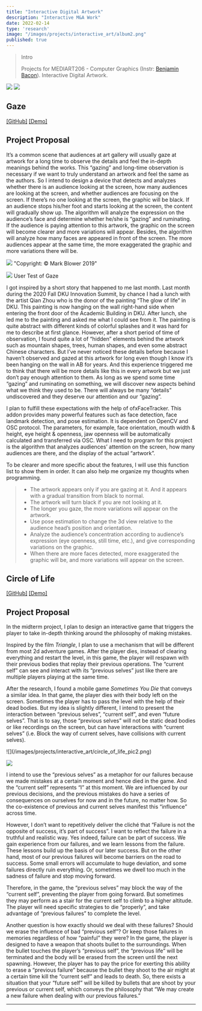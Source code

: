 ```yaml
---
title: "Interactive Digital Artwork"
description: "Interactive M&A Work"
date: 2022-02-14
type: 'research'
image: "/images/projects/interactive_art/album2.png"
published: true
---
```


> Intro
> 
> Projects for MEDIART206 - Computer Graphics (Instr: [Benjamin Bacon](https://www.benjaminbacon.studio/)). Interactive Digital Artwork.

![](/images/projects/interactive_art/gaze.jpeg)
![](/images/projects/interactive_art/circle_of_life.jpeg)

## Gaze
[[GitHub]](https://github.com/junkaiman/Computer-Graphics-Projects/tree/main/Final%20Project) [[Demo]](https://youtu.be/MzhG0GVUouE)
## Project Proposal
It’s a common scene that audiences at art gallery will usually gaze at artwork for a long time to observe the details and feel the in-depth meanings behind the works. This “gazing” and long-time observation is necessary if we want to truly understand an artwork and feel the same as the authors. So I intend to design a device that detects and analyzes whether there is an audience looking at the screen, how many audiences are looking at the screen, and whether audiences are focusing on the screen. If there’s no one looking at the screen, the graphic will be black. If an audience stops his/her foot and starts looking at the screen, the content will gradually show up. The algorithm will analyze the expression on the audience’s face and determine whether he/she is “gazing” and ruminating. If the audience is paying attention to this artwork, the graphic on the screen will become clearer and more variations will appear. Besides, the algorithm will analyze how many faces are appeared in front of the screen. The more audiences appear at the same time, the more exaggerated the graphic and more variations there will be.


![](/images/projects/interactive_art/gaze_pic1.jpeg)
"Copyright: © Mark Blower 2019"

![](/images/projects/interactive_art/gaze_usertest.png)
User Test of Gaze

I got inspired by a short story that happened to me last month. Last month during the 2020 Fall DKU Innovation Summit, by chance I had a lunch with the artist Qian Zhou who is the donor of the painting “The glow of life” in DKU. This painting is now hanging on the wall right-hand side when entering the front door of the Academic Building in DKU. After lunch, she led me to the painting and asked me what I could see from it. The painting is quite abstract with different kinds of colorful splashes and it was hard for me to describe at first glance. However, after a short period of time of observation, I found quite a lot of “hidden” elements behind the artwork such as mountain shapes, trees, human shapes, and even some abstract Chinese characters. But I’ve never noticed these details before because I haven’t observed and gazed at this artwork for long even though I know it’s been hanging on the wall in AB for years. And this experience triggered me to think that there will be more details like this in every artwork but we just don’t pay enough attention to them. As long as we spend some time “gazing” and ruminating on something, we will discover new aspects behind what we think they used to be. There will always be many “details” undiscovered and they deserve our attention and our “gazing”.

I plan to fulfill these expectations with the help of ofxFaceTracker. This addon provides many powerful features such as face detection, face landmark detection, and pose estimation. It is dependent on OpenCV and OSC protocol. The parameters, for example, face orientation, mouth width & height, eye height & openness, jaw openness will be automatically calculated and transferred via OSC. What I need to program for this project is the algorithm that analyzes audiences’ attention on the screen, how many audiences are there, and the display of the actual “artwork”.

To be clearer and more specific about the features, I will use this function list to show them in order. It can also help me organize my thoughts when programming.

> * The artwork appears only if you are gazing at it. And it appears with a gradual transition from black to normal.
> * The artwork will turn black if you are not looking at it.
> * The longer you gaze, the more variations will appear on the artwork.
> * Use pose estimation to change the 3d view relative to the audience head’s position and orientation.
> * Analyze the audience’s concentration according to audience’s expression (eye openness, still time, etc.), and give corresponding variations on the graphic.
> * When there are more faces detected, more exaggerated the graphic will be, and more variations will appear on the screen.


## Circle of Life
[[GitHub]](https://github.com/junkaiman/Computer-Graphics-Projects/tree/main/Midterm%20Project) [[Demo]](https://youtu.be/nLg_ymbFi1s)

## Project Proposal
In the midterm project, I plan to design an interactive game that triggers the player to take in-depth thinking around the philosophy of making mistakes. 

Inspired by the film *Triangle*, I plan to use a mechanism that will be different from most 2d adventure games. After the player dies, instead of clearing everything and restart the level, in this game, the player will respawn with their previous bodies that replay their previous operations. The “current self” can see and interact with its “previous selves” just like there are multiple players playing at the same time. 

After the research, I found a mobile game *Sometimes You Die* that conveys a similar idea. In that game, the player dies with their body left on the screen. Sometimes the player has to pass the level with the help of their dead bodies. But my idea is slightly different, I intend to present the interaction between “previous selves”, “current self”, and even “future selves”. That is to say, those “previous selves” will not be static dead bodies or like recordings on the screen, but can have interactions with “current selves” (i.e. Block the way of current selves, have collisions with current selves). 

<div className="flex place-items-center">
![](/images/projects/interactive_art/circle_of_life_pic2.png)

![](/images/projects/interactive_art/circle_of_life_pic1.png)
</div>

I intend to use the “previous selves” as a metaphor for our failures because we made mistakes at a certain moment and hence died in the game. And the “current self” represents “I” at this moment. We are influenced by our previous decisions, and the previous mistakes do have a series of consequences on ourselves for now and in the future, no matter how. So the co-existence of previous and current selves manifest this “influence” across time. 

However, I don’t want to repetitively deliver the cliché that “Failure is not the opposite of success, it’s part of success”. I want to reflect the failure in a truthful and realistic way. Yes indeed, failure can be part of success. We gain experience from our failures, and we learn lessons from the failure. These lessons build up the basis of our later success. But on the other hand, most of our previous failures will become barriers on the road to success. Some small errors will accumulate to huge deviation, and some failures directly ruin everything. Or, sometimes we dwell too much in the sadness of failure and stop moving forward. 

Therefore, in the game, the “previous selves” may block the way of the “current self”, preventing the player from going forward. But sometimes they may perform as a stair for the current self to climb to a higher altitude. The player will need specific strategies to die “properly”, and take advantage of “previous failures” to complete the level.

Another question is how exactly should we deal with these failures? Should we erase the influence of bad “previous self”? Or keep those failures in memories regardless of how “painful” they were? In the game, the player is designed to have a weapon that shoots bullet to the surroundings. When the bullet touches the player’s “previous self”, the “previous life” will be terminated and the body will be erased from the screen until the next spawning. However, the player has to pay the price for exerting this ability to erase a “previous failure” because the bullet they shoot to the air might at a certain time kill the “current self” and leads to death. So, there exists a situation that your “future self” will be killed by bullets that are shoot by your previous or current self, which conveys the philosophy that “We may create a new failure when dealing with our previous failures.”

---
